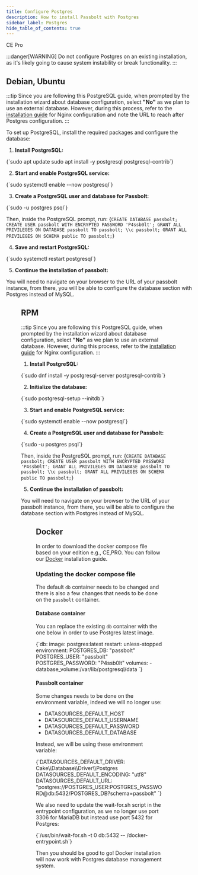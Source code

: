 ```yaml
---
title: Configure Postgres
description: How to install Passbolt with Postgres
sidebar_label: Postgres
hide_table_of_contents: true
---
```



<div style={{display: "flex", gap: "1rem"}}>
  <Chips link="https://www.passbolt.com/ce/docker" isUnderMainTitle={true}>CE</Chips>
  <Chips link="https://www.passbolt.com/pricing/pro" isUnderMainTitle={true}>Pro</Chips>
</div>

:::danger[WARNING]
Do not configure Postgres on an existing installation, as it's likely going to cause system instability or break functionality.
:::

## Debian, Ubuntu
:::tip
Since you are following this PostgreSQL guide, when prompted by the installation wizard about database configuration, select **"No"** as we plan to use an external database. However, during this process, refer to the [installation guide](/hosting/install) for Nginx configuration and note the URL to reach after Postgres configuration.
:::

To set up PostgreSQL, install the required packages and configure the database:

1. **Install PostgreSQL:**
<CodeBlock>
{`sudo apt update
sudo apt install -y postgresql postgresql-contrib`}
</CodeBlock>

2. **Start and enable PostgreSQL service:**
<CodeBlock>
{`sudo systemctl enable --now postgresql`}
</CodeBlock>

3. **Create a PostgreSQL user and database for Passbolt:**
<CodeBlock>
{`sudo -u postgres psql`}
</CodeBlock>

Then, inside the PostgreSQL prompt, run:
<CodeBlock>
{`CREATE DATABASE passbolt;
CREATE USER passbolt WITH ENCRYPTED PASSWORD 'P4ssb0lt';
GRANT ALL PRIVILEGES ON DATABASE passbolt TO passbolt;
\\c passbolt;
GRANT ALL PRIVILEGES ON SCHEMA public TO passbolt;`}
</CodeBlock>

4. **Save and restart PostgreSQL:**
<CodeBlock>
{`sudo systemctl restart postgresql`}
</CodeBlock>

5. **Continue the installation of passbolt:**

You will need to navigate on your browser to the URL of your passbolt instance, from there, you will be able to configure the database section with Postgres instead of MySQL.

<Figure
  src="/img/screenshots/configure_pgsql.png"
  alt="Configure Postgres on the webInstaller"
  caption="fig. Configuring Postgres on the webInstaller"
  size={{width: 640}}
/>

## RPM
:::tip
Since you are following this PostgreSQL guide, when prompted by the installation wizard about database configuration, select **"No"** as we plan to use an external database. However, during this process, refer to the [installation guide](/hosting/install) for Nginx configuration.
:::

1. **Install PostgreSQL:**
<CodeBlock>
{`sudo dnf install -y postgresql-server postgresql-contrib`}
</CodeBlock>

2. **Initialize the database:**
<CodeBlock>
{`sudo postgresql-setup --initdb`}
</CodeBlock>

3. **Start and enable PostgreSQL service:**
<CodeBlock>
{`sudo systemctl enable --now postgresql`}
</CodeBlock>

4. **Create a PostgreSQL user and database for Passbolt:**
<CodeBlock>
{`sudo -u postgres psql`}
</CodeBlock>

Then, inside the PostgreSQL prompt, run:
<CodeBlock>
{`CREATE DATABASE passbolt;
CREATE USER passbolt WITH ENCRYPTED PASSWORD 'P4ssb0lt';
GRANT ALL PRIVILEGES ON DATABASE passbolt TO passbolt;
\\c passbolt;
GRANT ALL PRIVILEGES ON SCHEMA public TO passbolt;`}
</CodeBlock>

5. **Continue the installation of passbolt:**

You will need to navigate on your browser to the URL of your passbolt instance, from there, you will be able to configure the database section with Postgres instead of MySQL.

<Figure
  src="/img/screenshots/configure_pgsql.png"
  alt="Configure Postgres on the webInstaller"
  caption="fig. Configuring Postgres on the webInstaller"
  size={{width: 640}}
/>

## Docker
In order to download the docker compose file based on your edition e.g., CE,PRO. You can follow our [Docker](/hosting/install) installation guide.

### Updating the docker compose file

The default `db` container needs to be changed and there is also a few changes that needs to be done on the `passbolt` container.

#### Database container

You can replace the existing `db` container with the one below in order to use Postgres latest image.

<CodeBlock>
{`db:
    image: postgres:latest
    restart: unless-stopped
    environment:
      POSTGRES_DB: "passbolt"
      POSTGRES_USER: "passbolt"
      POSTGRES_PASSWORD: "P4ssb0lt"
    volumes:
      - database_volume:/var/lib/postgresql/data
`}
</CodeBlock>

#### Passbolt container

Some changes needs to be done on the environment variable, indeed we will no longer use:
- DATASOURCES_DEFAULT_HOST
- DATASOURCES_DEFAULT_USERNAME
- DATASOURCES_DEFAULT_PASSWORD
- DATASOURCES_DEFAULT_DATABASE

Instead, we will be using these environment variable:

<CodeBlock>
{`DATASOURCES_DEFAULT_DRIVER: Cake\\Database\\Driver\\Postgres
  DATASOURCES_DEFAULT_ENCODING: "utf8"
  DATASOURCES_DEFAULT_URL: "postgres://POSTGRES_USER:POSTGRES_PASSWORD@db:5432/POSTGRES_DB?schema=passbolt"
`}
</CodeBlock>

We also need to update the wait-for.sh script in the entrypoint configuration, as we no longer use port 3306 for MariaDB but instead use port 5432 for Postgres:

<CodeBlock>
  {`/usr/bin/wait-for.sh -t 0 db:5432 -- /docker-entrypoint.sh`}
</CodeBlock>

Then you should be good to go! Docker installation will now work with Postgres database management system.

